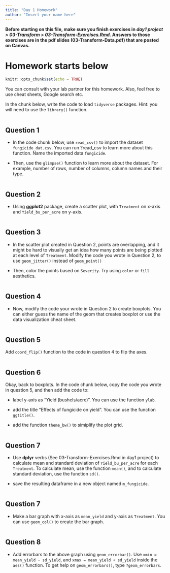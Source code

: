 ```yaml
---
title: "Day 1 Homework"
author: "Insert your name here"
---
```


**Before starting on this file, make sure you finish exercises in *day1 project > 03-Transform > 03-Transform-Exercises.Rmd.* Answers to those exercises are in the pdf slides (03-Transform-Data.pdf) that are posted on Canvas.**

# Homework starts below

```r
knitr::opts_chunk$set(echo = TRUE)
```

You can consult with your lab partner for this homework. Also, feel free to use cheat sheets, Google search etc.

In the chunk below, write the code to load `tidyverse` packages. Hint: you will need to use the `library()` function.

```r

```


## Question 1

- In the code chunk below, use `read_csv()` to import the dataset `fungicide_dat.csv`. You can run ?read_csv to learn more about this function. Name the imported data `fungicide`.

- Then, use the `glimpse()` function to learn more about the dataset. For example, number of rows, number of columns, column names and their type.


```r

```

## Question 2

- Using **ggplot2** package, create a scatter plot, with `Treatment` on x-axis and `Yield_bu_per_acre` on y-axis.

```r

```

## Question 3

- In the scatter plot created in Question 2, points are overlapping, and it might be hard to visually get an idea how many points are being plotted at each level of `Treatment`. Modify the code you wrote in Question 2, to use `geom_jitter()` instead of `geom_point()`

- Then, color the points based on `Severity`. Try using `color` or `fill` aesthetics.

```r

```

## Question 4

- Now, modify the code your wrote in Question 2 to create boxplots. You can either guess the name of the geom that creates boxplot or use the data visualization cheat sheet.

```r

```

## Question 5

Add `coord_flip()` function to the code in question 4 to flip the axes.

```r

```

## Question 6

Okay, back to boxplots. In the code chunk below, copy the code you wrote in question 5, and then add the code to:

- label y-axis as "Yield (bushels/acre)". You can use the function `ylab`.

- add the title "Effects of fungicide on yield". You can use the function `ggtitle()`.

- add the function `theme_bw()` to simiplify the plot grid.

```r

```

## Question 7

- Use **dplyr** verbs (See 03-Transform-Exercises.Rmd in day1 project) to calculate mean and standard deviation of `Yield_bu_per_acre` for each `Treatment`. To calculate mean, use the function `mean()`, and to calculate standard deviation, use the function `sd()`.

- save the resulting dataframe in a new object named `m_fungicide`.

```r

```

## Question 7

- Make a bar graph with x-axis as `mean_yield` and y-axis as `Treatment`. You can use `geom_col()` to create the bar graph.

```r

```

## Question 8

- Add errorbars to the above graph using `geom_errorbar()`. Use `xmin = mean_yield - sd_yield`, and `xmax = mean_yield + sd_yield` inside the `aes()` function. To get help on `geom_errorbars()`, type `?geom_errorbars`.

```r

```








